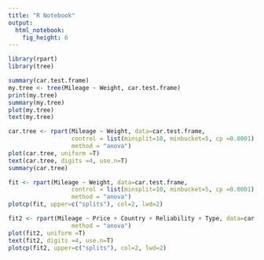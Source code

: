 ```yaml
---
title: "R Notebook"
output: 
  html_notebook: 
    fig_height: 6
---
```




```r
library(rpart)
library(tree)

summary(car.test.frame)
my.tree <- tree(Mileage ~ Weight, car.test.frame)
print(my.tree)
summary(my.tree)
plot(my.tree)
text(my.tree)
```
```r
car.tree <- rpart(Mileage ~ Weight, data=car.test.frame,
                  control = list(minsplit=10, minbucket=5, cp =0.0001),
                  method = "anova")
plot(car.tree, uniform =T)
text(car.tree, digits =4, use.n=T)
summary(car.tree)

fit <- rpart(Mileage ~ Weight, data=car.test.frame,
                  control = list(minsplit=10, minbucket=5, cp =0.0001),
                  method = "anova")
plotcp(fit, upper=c("splits"), col=2, lwd=2)
```

```r
fit2 <- rpart(Mileage ~ Price + Country + Reliability + Type, data=car.test.frame,
                  method = "anova")
plot(fit2, uniform =T)
text(fit2, digits =4, use.n=T)
plotcp(fit2, upper=c("splits"), col=2, lwd=2)
```

